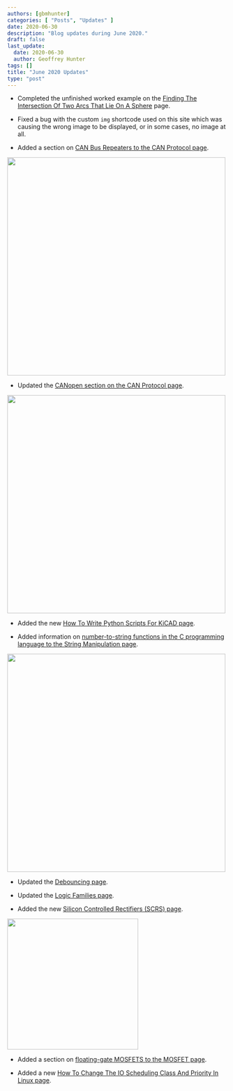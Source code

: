 ```yaml
---
authors: [gbmhunter]
categories: [ "Posts", "Updates" ]
date: 2020-06-30
description: "Blog updates during June 2020."
draft: false
last_update:
  date: 2020-06-30
  author: Geoffrey Hunter
tags: []
title: "June 2020 Updates"
type: "post"
---
```



* Completed the unfinished worked example on the [Finding The Intersection Of Two Arcs That Lie On A Sphere](/) page.

* Fixed a bug with the custom `img` shortcode used on this site which was causing the wrong image to be displayed, or in some cases, no image at all.

* Added a section on [CAN Bus Repeaters to the CAN Protocol page](/electronics/communication-protocols/can-protocol#can-bus-repeaters).


<Image src={_docs_electronics_communication_protocols_can_protocol__assets_iso_11898_2_can_bus_repeater} width="500px"></Image>

* Updated the [CANopen section on the CAN Protocol page](/electronics/communication-protocols/can-protocol#canopen).


<Image src={_docs_electronics_communication_protocols_can_protocol__assets_can_open_logo} width="500px"></Image>

* Added the new [How To Write Python Scripts For KiCAD page](/electronics/general/kicad/how-to-write-python-scripts-for-kicad).

* Added information on [number-to-string functions in the C programming language to the String Manipulation page](/programming/languages/c/string-manipulation-in-c/).


<Image src={c_string_manipulation_itoa_section_screenshot} width="500px"></Image>

* Updated the [Debouncing page](/electronics/circuit-design/debouncing).

* Updated the [Logic Families page](/electronics/circuit-design/logic-families).

* Added the new [Silicon Controlled Rectifiers (SCRS) page](/electronics/components/transistors/silicon-controlled-rectifiers-scrs).


<Image src={_docs_electronics_components_transistors_silicon_controlled_rectifiers_scrs_scr_pn_junction_diagram} width="300px"></Image>

* Added a section on [floating-gate MOSFETS to the MOSFET page](/electronics/components/transistors/mosfets#floating-gate-mosfets).

* Added a new [How To Change The IO Scheduling Class And Priority In Linux page](/programming/operating-systems/linux/how-to-change-io-scheduling-class-and-priority-in-linux). 